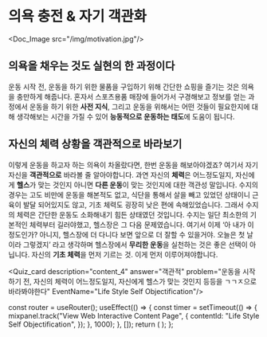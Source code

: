 # 의욕 충전 & 자기 객관화


<Doc_Image src="/img/motivation.jpg"/>

## 의욕을 채우는 것도 실현의 한 과정이다

운동 시작 전, 운동을 하기 위한 물품을 구입하기 위해 간단한 쇼핑을 즐기는 것은 의욕을 충만하게 해줍니다. 혼자서 스포츠용품 매장에 들어가서 구경해보고 정보를 얻는 과정에서 운동을 하기 위한 **사전 지식**, 그리고 운동을 위해서는 어떤 것들이 필요한지에 대해 생각해보는 시간을 가질 수 있어 **능동적으로 운동하는 태도**에 도움이 됩니다.

## 자신의 체력 상황을 객관적으로 바라보기

이렇게 운동을 하고자 하는 의욕이 차올랐다면, 한번 운동을 해보아야겠죠? 여기서 자기 자신을 **객관적으로** 바라볼 줄 알아야합니다. 과연 자신의 **체력**은 어느정도일지, 자신에게 **헬스**가 맞는 것인지 아니면 **다른 운동**이 맞는 것인지에 대한 객관성 말입니다. 수지의 경우는 고도 비만에 운동을 해본적도 없고, 식단을 통해서 살을 빼고 있었던 상태이니 근육이 발달 되어있지도 않고, 기초 체력도 굉장히 낮은 편에 속해있었습니다. 그래서 수지의 체력은 간단한 운동도 소화해내기 힘든 상태였던 것입니다. 수지는 일단 최소한의 기본적인 체력부터 길러야했고, 헬스장은 그 다음 문제였습니다. 여기서 이제 ‘아 내가 이정도인가? 아니지, 헬스장에 더 다니다 보면 앞으로 더 잘할 수 있을거야. 오늘은 첫 날이라 그렇겠지’ 라고 생각하며 헬스장에서 **무리한 운동**을 실천하는 것은 좋은 선택이 아닙니다. 자신의 **기초 체력**을 먼저 기르는 것. 이게 먼저 이루어져야합니다.


<Quiz_card description="content_4" answer="객관적" problem="운동을 시작하기 전, 자신의 체력이 어느정도일지, 자신에게 헬스가 맞는 것인지 등등을 ㄱㄱㅈ으로 바라봐야한다" EventName="Life Style Self Objectification"/>



  const router = useRouter();
  useEffect(() => {
    const timer = setTimeout(() => {
      mixpanel.track("View Web Interactive Content Page", {
        contentId: "Life Style Self Objectification",
      });
    }, 1000);
  }, []);
  return (
    <PageKey
      route={router.pathname}
      EventName="Life Style Self Objectification"
    />
  );
};

<Final />
